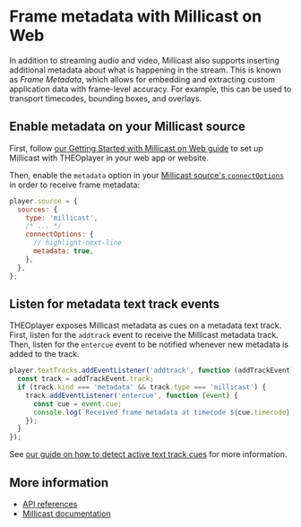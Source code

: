 # Frame metadata with Millicast on Web

In addition to streaming audio and video, Millicast also supports inserting additional metadata about what is happening
in the stream. This is known as _Frame Metadata_, which allows for embedding and extracting custom application data
with frame-level accuracy. For example, this can be used to transport timecodes, bounding boxes, and overlays.

## Enable metadata on your Millicast source

First, follow [our Getting Started with Millicast on Web guide](./getting-started.mdx)
to set up Millicast with THEOplayer in your web app or website.

Then, enable the `metadata` option in your [Millicast source's `connectOptions`](./getting-started.mdx#add-configuration)
in order to receive frame metadata:

```javascript
player.source = {
  sources: {
    type: 'millicast',
    /* ... */
    connectOptions: {
      // highlight-next-line
      metadata: true,
    },
  },
};
```

## Listen for metadata text track events

THEOplayer exposes Millicast metadata as cues on a metadata text track. First, listen for the `addtrack` event
to receive the Millicast metadata track. Then, listen for the `entercue` event to be notified whenever new metadata
is added to the track.

```javascript
player.textTracks.addEventListener('addtrack', function (addTrackEvent) {
  const track = addTrackEvent.track;
  if (track.kind === 'metadata' && track.type === 'millicast') {
    track.addEventListener('entercue', function (event) {
      const cue = event.cue;
      console.log(`Received frame metadata at timecode ${cue.timecode} with data:`, cue.unregistered);
    });
  }
});
```

See [our guide on how to detect active text track cues](../../10-texttrack/08-how-to-detect-active-text-track-cues.md)
for more information.

## More information

- [API references](pathname:///theoplayer/v8/api-reference/web/interfaces/MillicastMetadataCue.html)
- [Millicast documentation](https://docs.dolby.io/streaming-apis/docs/frame-metadata)
